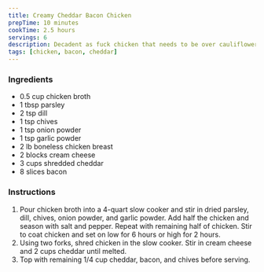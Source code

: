 ```yaml
---
title: Creamy Cheddar Bacon Chicken
prepTime: 10 minutes
cookTime: 2.5 hours
servings: 6
description: Decadent as fuck chicken that needs to be over cauliflower rice
tags: [chicken, bacon, cheddar]
---
```


### Ingredients

- 0.5 cup chicken broth
- 1 tbsp parsley
- 2 tsp dill
- 1 tsp chives
- 1 tsp onion powder
- 1 tsp garlic powder
- 2 lb boneless chicken breast
- 2 blocks cream cheese
- 3 cups shredded cheddar
- 8 slices bacon

### Instructions

1. Pour chicken broth into a 4-quart slow cooker and stir in dried parsley, dill, chives, onion powder, and garlic powder. Add half the chicken and season with salt and pepper. Repeat with remaining half of chicken. Stir to coat chicken and set on low for 6 hours or high for 2 hours.
1. Using two forks, shred chicken in the slow cooker. Stir in cream cheese and 2 cups cheddar until melted.
1. Top with remaining 1/4 cup cheddar, bacon, and chives before serving.

